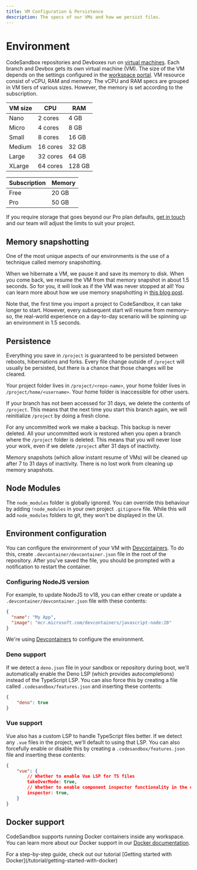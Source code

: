 ```yaml
---
title: VM Configuration & Persistence
description: The specs of our VMs and how we persist files.
---
```



# Environment

CodeSandbox repositories and Devboxes run on [virtual machines](https://codesandbox.io/blog/how-we-clone-a-running-vm-in-2-seconds). Each branch and Devbox gets its own virtual machine (VM). The size of the VM depends on the settings configured in the [workspace portal](/t/vm_settings).
VM resource consist of vCPU, RAM and memory. The vCPU and RAM specs are grouped in VM tiers of various sizes. However, the memory is set according to the subscription.

| VM size | CPU      | RAM    |
| ------ | -------- | ------ |
| Nano   |  2 cores  | 4 GB   |
| Micro  | 4 cores  | 8 GB   |
| Small  | 8 cores  | 16 GB  |
| Medium | 16 cores | 32 GB  |
| Large  | 32 cores | 64 GB  |
| XLarge | 64 cores | 128 GB |


| Subscription | Memory | 
| ------ | --------- |
| Free   | 20 GB     | 
| Pro    | 50 GB     | 


If you require storage that goes beyond our Pro plan defaults, [get in touch](mailto:support@codesandbox.io) and our team will adjust the limits to suit your project.

## Memory snapshotting

One of the most unique aspects of our environments is the use of a technique called memory snapshotting.

When we hibernate a VM, we pause it and save its memory to disk. When you come back, we resume the VM from that memory snapshot in about 1.5 seconds. So for you, it will look as if the VM was never stopped at all! You can learn more about how we use memory snapshotting in [this blog post](https://codesandbox.io/blog/how-we-clone-a-running-vm-in-2-seconds).

Note that, the first time you import a project to CodeSandbox, it can take longer to start. However, every subsequent start will resume from memory–so, the real-world experience on a day-to-day scenario will be spinning up an environment in 1.5 seconds.

## Persistence

Everything you save in `/project` is guaranteed to be persisted between reboots, hibernations and forks. Every file change outside of `/project` will usually be persisted, but there is a chance that those changes will be cleared.

Your project folder lives in `/project/<repo-name>`, your home folder lives in `/project/home/<username>`. Your home folder is inaccessible for other users.

If your branch has not been accessed for 31 days, we delete the contents of `/project`. This means that the next time you start this branch again, we will reinitialize `/project` by doing a fresh clone.

For any uncommitted work we make a backup. This backup is never deleted. All your uncommitted work is restored when you open a branch where the `/project` folder is deleted. This means that you will never lose your work, even if we delete `/project` after 31 days of inactivity.

Memory snapshots (which allow instant resume of VMs) will be cleaned up after 7 to 31 days of inactivity. There is no lost work from cleaning up memory snapshots.

## Node Modules

The `node_modules` folder is globally ignored. You can override this behaviour by adding `!node_modules` in your own project `.gitignore` file. While this will add `node_modules` folders to git, they won't be displayed in the UI.

## Environment configuration

You can configure the environment of your VM with [Devcontainers](https://codesandbox.io/docs/learn/environment/devcontainers). To do this, create `.devcontainer/devcontainer.json` file in the root of the repository. After you've saved the file, you should be prompted with a notification to restart the container.

### Configuring NodeJS version

For example, to update NodeJS to v18, you can either create or update a `.devcontainer/devcontainer.json` file with these contents:

```json
{
  "name": "My App",
  "image": "mcr.microsoft.com/devcontainers/javascript-node:20"
}
```

We're using [Devcontainers](https://codesandbox.io/docs/learn/environment/devcontainers) to configure the environment. 

### Deno support

If we detect a `deno.json` file in your sandbox or repository during boot, we'll automatically enable the Deno LSP (which provides autocompletions) instead of the TypeScript LSP. You can also force this by creating a file called `.codesandbox/features.json` and inserting these contents:

```json
{
    "deno": true
}
```

### Vue support

Vue also has a custom LSP to handle TypeScript files better. If we detect any `.vue` files in the project, we'll default to using that LSP. You can also forcefully enable or disable this by creating a `.codesandbox/features.json` file and inserting these contents:

```json
{
    "vue": {
        // Whether to enable Vue LSP for TS files
        takeOverMode: true,
        // Whether to enable component inspector functionality in the editor for Vue
        inspector: true,
    }
}
```

## Docker support

CodeSandbox supports running Docker containers inside any workspace. You can learn more about our Docker support in our [Docker documentation](/learn/environment/docker).

<Callout emoji="⭑">
For a step-by-step guide, check out our tutorial [Getting started with Docker](/tutorial/getting-started-with-docker)
</Callout>
